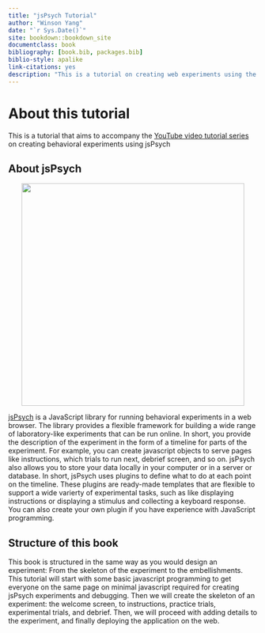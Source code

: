 --- 
title: "jsPsych Tutorial"
author: "Winson Yang"
date: "`r Sys.Date()`"
site: bookdown::bookdown_site
documentclass: book
bibliography: [book.bib, packages.bib]
biblio-style: apalike
link-citations: yes
description: "This is a tutorial on creating web experiments using the jsPsych library for JavaScript."
---

# About this tutorial {-}

This is a tutorial that aims to accompany the [YouTube video tutorial series](https://www.youtube.com/playlist?list=PLtdKTIOUlb42qG962wz30fzlUMibJCGQW) on creating behavioral experiments using jsPsych

## About jsPsych {-}


<center><img src="img/jspsych-logo.jpg" width="450" /></center>

[jsPsych](https://www.jspsych.org) is a JavaScript library for running behavioral experiments in a web browser. The library provides a flexible framework for building a wide range of laboratory-like experiments that can be run online. In short, you provide the description of the experiment in the form of a timeline for parts of the experiment. For example, you can create javascript objects to serve pages like instructions, which trials to run next, debrief screen, and so on. jsPsych also allows you to store your data locally in your computer or in a server or database. In short, jsPsych uses plugins to define what to do at each point on the timeline. These plugins are ready-made templates that are flexible to support a wide varierty of experimental tasks, such as like displaying instructions or displaying a stimulus and collecting a keyboard response. You can also create your own plugin if you have experience with JavaScript programming.

## Structure of this book {-}

This book is structured in the same way as you would design an experiment: From the skeleton of the experiment to the embellishments. This tutorial will start with some basic javascript programming to get everyone on the same page on minimal javascript required for creating jsPsych experiments and debugging. Then we will create the skeleton of an experiment: the welcome screen, to instructions, practice trials, experimental trials, and debrief. Then, we will proceed with adding details to the experiment, and finally deploying the application on the web.

